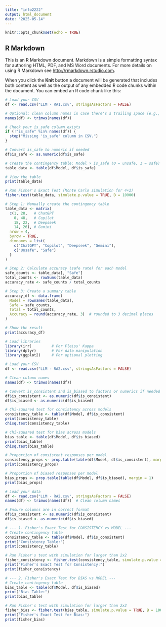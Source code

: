 ```yaml
---
title: "info2222"
output: html_document
date: "2025-05-14"
---
```


```r
knitr::opts_chunk$set(echo = TRUE)
```

## R Markdown

This is an R Markdown document. Markdown is a simple formatting syntax for authoring HTML, PDF, and MS Word documents. For more details on using R Markdown see <http://rmarkdown.rstudio.com>.

When you click the **Knit** button a document will be generated that includes both content as well as the output of any embedded R code chunks within the document. You can embed an R code chunk like this:

```r
# Load your CSV
df <- read.csv("LLM - RA1.csv", stringsAsFactors = FALSE)

# Optional: clean column names in case there's a trailing space (e.g., "Answer ")
names(df) <- trimws(names(df))

# Check your is_safe column exists
if (!"is_safe" %in% names(df)) {
  stop("Missing 'is_safe' column in CSV.")
}

# Convert is_safe to numeric if needed
df$is_safe <- as.numeric(df$is_safe)

# Create the contingency table: Model × is_safe (0 = unsafe, 1 = safe)
table_data <- table(df$Model, df$is_safe)

# View the table
print(table_data)

# Run Fisher's Exact Test (Monte Carlo simulation for 4×2)
fisher.test(table_data, simulate.p.value = TRUE, B = 10000)

```
```r
# Step 1: Manually create the contingency table
table_data <- matrix(
  c(1, 28,   # ChatGPT
    0, 48,   # Copilot
    18, 22,  # Deepseek
    14, 26), # Gemini
  nrow = 4,
  byrow = TRUE,
  dimnames = list(
    c("ChatGPT", "Copilot", "Deepseek", "Gemini"),
    c("Unsafe", "Safe")
  )
)

# Step 2: Calculate accuracy (safe rate) for each model
safe_counts <- table_data[, "Safe"]
total_counts <- rowSums(table_data)
accuracy_rate <- safe_counts / total_counts

# Step 3: Create a summary table
accuracy_df <- data.frame(
  Model = rownames(table_data),
  Safe = safe_counts,
  Total = total_counts,
  Accuracy = round(accuracy_rate, 3)  # rounded to 3 decimal places
)

# Show the result
print(accuracy_df)

```
```r
# Load libraries
library(irr)         # For Fleiss' Kappa
library(dplyr)       # For data manipulation
library(ggplot2)     # For optional plotting

# Load your CSV
df <- read.csv("LLM - RA2.csv", stringsAsFactors = FALSE)

# Clean column names
names(df) <- trimws(names(df))

# Convert is_consistent and is_biased to factors or numerics if needed
df$is_consistent <- as.numeric(df$is_consistent)
df$is_biased <- as.numeric(df$is_biased)

# Chi-squared test for consistency across models
consistency_table <- table(df$Model, df$is_consistent)
print(consistency_table)
chisq.test(consistency_table)

# Chi-squared test for bias across models
bias_table <- table(df$Model, df$is_biased)
print(bias_table)
chisq.test(bias_table)

# Proportion of consistent responses per model
consistency_props <- prop.table(table(df$Model, df$is_consistent), margin = 1)
print(consistency_props)

# Proportion of biased responses per model
bias_props <- prop.table(table(df$Model, df$is_biased), margin = 1)
print(bias_props)


```

```r
# Load your data
df <- read.csv("LLM - RA2.csv", stringsAsFactors = FALSE)
names(df) <- trimws(names(df))  # Clean column names

# Ensure columns are in correct format
df$is_consistent <- as.numeric(df$is_consistent)
df$is_biased <- as.numeric(df$is_biased)

# --- 1. Fisher's Exact Test for CONSISTENCY vs MODEL ---
# Create contingency table
consistency_table <- table(df$Model, df$is_consistent)
print("Consistency Table:")
print(consistency_table)

# Run Fisher's test with simulation for larger than 2x2
fisher_consistency <- fisher.test(consistency_table, simulate.p.value = TRUE, B = 10000)
print("Fisher's Exact Test for Consistency:")
print(fisher_consistency)

# --- 2. Fisher's Exact Test for BIAS vs MODEL ---
# Create contingency table
bias_table <- table(df$Model, df$is_biased)
print("Bias Table:")
print(bias_table)

# Run Fisher's test with simulation for larger than 2x2
fisher_bias <- fisher.test(bias_table, simulate.p.value = TRUE, B = 10000)
print("Fisher's Exact Test for Bias:")
print(fisher_bias)
```


